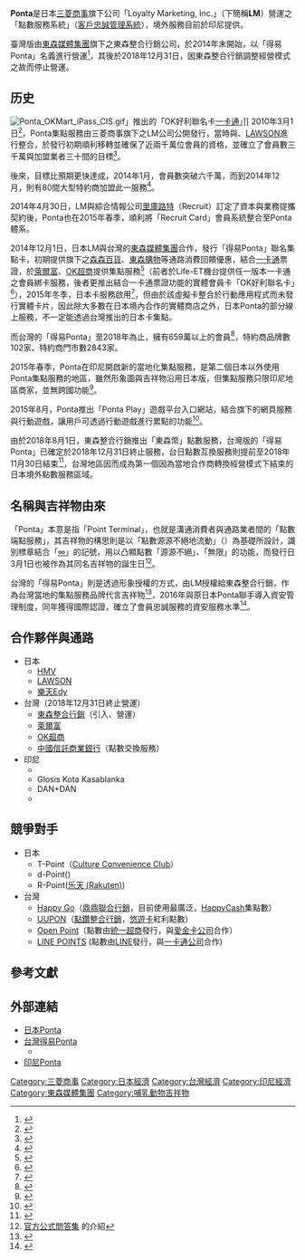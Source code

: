 '''Ponta'''是日本[[三菱商事|三菱商事]]旗下公司「Loyalty Marketing, Inc.」（下簡稱'''LM'''）營運之「點數服務系統」（[[客戶忠誠管理系統|客戶忠誠管理系統]]），境外服務目前於印尼提供。

臺灣版由[[東森媒體集團|東森媒體集團]]旗下之東森整合行銷公司，於2014年末開始，以「得易Ponta」名義進行營運<ref>{{cite news|url=http://www.ettoday.net/news/20141201/433113.htm|title=台日組成得易Ponta聯盟 結合公仔行銷搶進點數市場|publisher=[[ETtoday_東森新聞雲|ETtoday 東森新聞雲]]|author=洪菱鞠|date=2014年12月1日|accessdate=2015年10月5日|archive-date=2015年10月5日|archive-url=https://web.archive.org/web/20151005183010/http://www.ettoday.net/news/20141201/433113.htm|dead-url=no}}</ref>，其後於2018年12月31日，因東森整合行銷調整經營模式之故而停止營運。

==历史==
[[Image:Ponta_OKMart_iPass_CIS.gif|thumb]]」推出的「OK好利聯名卡[[一卡通|一卡通]]」]]
2010年3月1日<ref>{{cite news|url=https://messe.nikkei.co.jp/rt/column/pointpayment/52682.html|title=Ponta登場で共通ポイントはどう変わる？|author=池谷貴（株式会社TIプランニング代表取締役）|publisher=[[日本經濟新聞|日本經濟新聞]]|date=2010年1月26日|accessdate=2015年10月5日|archive-date=2015年10月6日|archive-url=https://web.archive.org/web/20151006211751/https://messe.nikkei.co.jp/rt/column/pointpayment/52682.html|dead-url=no}}</ref>，Ponta集點服務由三菱商事旗下之LM公司公開發行，當時與{{link-ja|株式會社Geo|ゲオ}}、[[羅森_(便利店)|LAWSON]]進行整合，於發行初期順利移轉並確保了近兩千萬位會員的資格，並確立了會員數三千萬與加盟業者三十間的目標<ref>{{cite press release|url=http://www.mitsubishicorp.com/jp/ja/pr/archive/2009/html/0000008866.html|title=三菱商事が共通ポイント事業に参入 ―来春からサービス開始―|publisher=三菱商事|date=2009年10月27日|accessdate=2015年10月5日|archive-date=2015年10月5日|archive-url=https://web.archive.org/web/20151005070821/http://www.mitsubishicorp.com/jp/ja/pr/archive/2009/html/0000008866.html|dead-url=no}}</ref>。

後來，目標比預期更快達成，2014年1月，會員數突破六千萬，而到2014年12月，則有80間大型特約商加盟此一服務<ref>{{cite news|url=http://www.bnext.com.tw/article/view/id/34792|title=林文淵任東森整合行銷董事長，推得易Ponta卡槓Happy Go卡|publisher=數位時代|author=張嘉伶|date=2014年12月23日|accessdate=2015年10月5日|archive-date=2015年10月5日|archive-url=https://web.archive.org/web/20151005184246/http://www.bnext.com.tw/article/view/id/34792|dead-url=no}}</ref>。

2014年4月30日，LM與綜合情報公司[[里庫路特|里庫路特]]（Recruit）訂定了資本與業務提攜契約後，Ponta也在2015年春季，順利將「Recruit Card」會員系統整合至Ponta體系。

2014年12月1日，日本LM與台灣的[[東森媒體集團|東森媒體集團]]合作，發行「得易Ponta」聯名集點卡，初期提供旗下之[[森森百貨|森森百貨]]、[[東森購物|東森購物]]等通路消費回饋優惠，結合[[一卡通_(台灣)|一卡通]]票證，於[[萊爾富|萊爾富]]、[[OK超商|OK超商]]提供集點服務<ref>{{cite news|url=http://www.epochtimes.com/b5/15/10/2/n4541396.htm|author=陳政偉|publisher=中央通訊社|title=嗶經濟時代來臨 台4大超商銀彈全上膛|accessdate=2015年10月5日|archive-date=2015年10月5日|archive-url=https://web.archive.org/web/20151005151920/http://www.epochtimes.com/b5/15/10/2/n4541396.htm|dead-url=no}}</ref>（前者於Life-ET機台提供任一版本一卡通之會員綁卡服務，後者更推出結合一卡通票證功能的實體會員卡「OK好利聯名卡」<ref>{{cite news|url=http://news.cnyes.com/20151001/20151001201145599468810.shtml|title=東森得易Ponta結盟一卡通、OK超商 搶小額支付市場|author=王莞甯|date=2015年10月1日|accessdate=2015年10月5日|publisher=鉅亨網}}</ref>），2015年冬季，日本卡服務啟用<ref>{{cite news|url=http://www.chinatimes.com/realtimenews/20151221002853-260410|title=《產業》得易Ponta紅利點數累兌，「嗶」進日本|author=沈培華|date=2015年12月21日|publisher=工商時報|accessdate=2016年5月13日|archive-date=2016年6月23日|archive-url=https://web.archive.org/web/20160623215005/http://www.chinatimes.com/realtimenews/20151221002853-260410|dead-url=no}}</ref>，但由於該虛擬卡整合於行動應用程式而未發行實體卡片，因此除大多數在日本境內合作的實體商店之外，日本Ponta的部分線上服務，不一定能透過台灣推出的日本卡集點。

而台灣的「得易Ponta」至2018年為止，擁有659萬以上的會員<ref>{{cite news|url=http://news.e2.com.tw/utf-8/2015-10/780921.htm|title=OK超商、得易Ponta、一卡通三方跨界合作 推出『OK好利聯名卡』|author=劉曉明|date=2015年10月1日|accessdate=2015年10月5日|publisher=壹凸新聞|archive-date=2015年10月4日|archive-url=https://web.archive.org/web/20151004012723/http://news.e2.com.tw/utf-8/2015-10/780921.htm|dead-url=no}}</ref>，特約商品牌數102家、特約商門市數2843家。

2015年春季，Ponta在印尼開啟新的當地化集點服務，是第二個日本以外使用Ponta集點服務的地區，雖然形象圖與吉祥物沿用日本版，但集點服務只限印尼地區商家，並無跨國功能<ref>{{cite news|url=http://thebridge.jp/en/2014/11/ponta-indonesia|title=Japanese cross-industry loyalty program Ponta to launch in Indonesia|publisher=The Bridge|author=池田將（Masaru Ikeda）|date=2014年11月29日|accessdate=2015年10月9日|archive-date=2015年11月13日|archive-url=https://web.archive.org/web/20151113092556/http://thebridge.jp/en/2014/11/ponta-indonesia|dead-url=no}}</ref>。

2015年8月，Ponta推出「Ponta Play」遊戲平台入口網站，結合旗下的網頁服務與行動遊戲，讓用戶可透過行動遊戲進行累點的功能<ref>{{cite news|url=http://www.4gamer.net/games/313/G031309/20150812032/|title=ゲームを遊んでPontaポイントをもらえる「Ponta PLAY」が本日オープン|date=2015年8月12日|publisher=4Gamers|accessdate=2016年5月13日|archive-date=2016年5月13日|archive-url=https://web.archive.org/web/20160513213325/http://www.4gamer.net/games/313/G031309/20150812032/|dead-url=no}}</ref>。

由於2018年8月1日，東森整合行銷推出「東森幣」點數服務，台灣版的「得易Ponta」已確定於2018年12月31日終止服務，台日點數互換服務則提前至2018年11月30日結束<ref>{{cite news|url=https://www.chinatimes.com/newspapers/20181114000359-260205|title=東森得易PONTA年底熄燈|date=2018年11月14日|accessdate=2018年11月14日|author=孫彬訓|publisher=工商時報|page=A12|work=金融市場|archive-date=2018年11月14日|archive-url=https://web.archive.org/web/20181114141811/https://www.chinatimes.com/newspapers/20181114000359-260205|dead-url=no}}</ref>，台灣地區因而成為第一個因為當地合作商轉換經營模式下結束的日本境外點數服務區域。

==名稱與吉祥物由來==

「Ponta」本意是指「Point Terminal」，也就是溝通消費者與通路業者間的「點數端點服務」，其吉祥物的構思則是以「點數源源不絕地流動」（{{lang|ja|ポイントがポンポンたまる}}）為基礎所設計，識別標章結合「[[∞|∞]]」的記號，用以凸顯點數「源源不絕」、「無限」的功能，而發行日3月1日也被作為其同名吉祥物的誕生日<ref>[http://www.ponta.jp/c/faq/aboutponta/ 官方公式問答集] {{Wayback|url=http://www.ponta.jp/c/faq/aboutponta/ |date=20151009053748 }}的介紹</ref>。

台灣的「得易Ponta」則是透過形象授權的方式，由LM授權給東森整合行銷，作為台灣當地的集點服務品牌代言吉祥物<ref>{{cite news|url=http://www.ettoday.net/news/20141223/442564.htm|title=台日攜手得易Ponta卡 上市三週會員數破10萬|publisher=[[ETtoday_東森新聞雲|ETtoday 東森新聞雲]]|author=洪菱鞠|date=2014年12月23日|accessdate=2015年10月5日|archive-date=2015年10月5日|archive-url=https://web.archive.org/web/20151005073542/http://www.ettoday.net/news/20141223/442564.htm|dead-url=no}}</ref>，2016年與原日本Ponta聯手導入資安管理制度，同年獲得國際認證，確立了會員忠誠服務的資安服務水準<ref>{{cite news|url=http://www.ettoday.net/news/20170113/848327.htm|title=東森整合行銷通過ISMS國際標準驗證 保障會員個人資安|publisher=[[ETtoday_東森新聞雲|ETtoday 東森新聞雲]]|accessdate=2017年1月13日|archive-date=2017年1月14日|archive-url=https://web.archive.org/web/20170114122314/http://www.ettoday.net/news/20170113/848327.htm|dead-url=no}}</ref>。

==合作夥伴與通路==

*日本
**[[HMV|HMV]]
**[[羅森_(便利店)|LAWSON]]
**[[Edy|樂天Edy]]
*台灣（2018年12月31日終止營運）
**[[東森整合行銷|東森整合行銷]]（引入、營運）
**[[萊爾富|萊爾富]]
**[[OK超商|OK超商]]
**[[中國信託商業銀行|中國信託商業銀行]]（點數交換服務）
*印尼
**{{link-id|阿爾法零售集團|Alfamart}}
**Glosis Kota Kasablanka
**DAN+DAN
**{{link-en|Es Teler 77|Es Teler 77}}

==競爭對手==
*日本
**T-Point（[[Culture_Convenience_Club|Culture Convenience Club]]）
**d-Point({{link-jp|NTTドコモ}})
**R-Point([[乐天_(Rakuten)|乐天 (Rakuten)]])
*台灣
**[[Happy_Go|Happy Go]]（[[鼎鼎聯合行銷|鼎鼎聯合行銷]]，目前使用最廣泛，[[远鑫电子票证|HappyCash]]集點數）
**[[UUPON|UUPON]]（[[點鑽整合行銷|點鑽整合行銷]]，[[悠遊卡|悠遊卡]]紅利點數）
**[[icash|Open Point]]（點數由[[統一超商|統一超商]]發行，與[[愛金卡公司|愛金卡公司]]合作）
**[[LINE_Pay|LINE POINTS]] (點數由[[LINE|LINE]]發行，與[[一卡通票證公司|一卡通公司]]合作)

==參考文獻==
<references/>

==外部連結==
*[http://www.ponta.jp/ 日本Ponta]{{Wayback|url=http://www.ponta.jp/ |date=20151004072413 }}
*[https://web.archive.org/web/20191113225106/https://www.ponta.com.tw/ 台灣得易Ponta]
**{{facebook|twponta|台灣得易Ponta}}
*[http://www.ponta.co.id/ 印尼Ponta]{{Wayback|url=http://www.ponta.co.id/ |date=20150921130356 }}

[[Category:三菱商事|Category:三菱商事]]
[[Category:日本經濟|Category:日本經濟]]
[[Category:台灣經濟|Category:台灣經濟]]
[[Category:印尼經濟|Category:印尼經濟]]
[[Category:東森媒體集團|Category:東森媒體集團]]
[[Category:哺乳動物吉祥物|Category:哺乳動物吉祥物]]